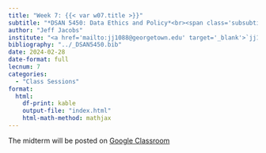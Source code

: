 ```yaml
---
title: "Week 7: {{< var w07.title >}}"
subtitle: "*DSAN 5450: Data Ethics and Policy*<br><span class='subsubtitle'>Spring 2024, Georgetown University</span>"
author: "Jeff Jacobs"
institute: "<a href='mailto:jj1088@georgetown.edu' target='_blank'>`jj1088@georgetown.edu`</a>"
bibliography: "../_DSAN5450.bib"
date: 2024-02-28
date-format: full
lecnum: 7
categories:
  - "Class Sessions"
format:
  html:
    df-print: kable
    output-file: "index.html"
    html-math-method: mathjax
---
```


The midterm will be posted on <a href='https://classroom.google.com/c/NjU0OTA4OTk2MTQ3?cjc=rbxeuhj' target='_blank'>Google Classroom</a>